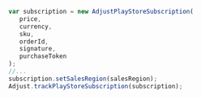 ```jsx {10}
var subscription = new AdjustPlayStoreSubscription(
   price,
   currency,
   sku,
   orderId,
   signature,
   purchaseToken
);
//...
subscription.setSalesRegion(salesRegion);
Adjust.trackPlayStoreSubscription(subscription);
```
